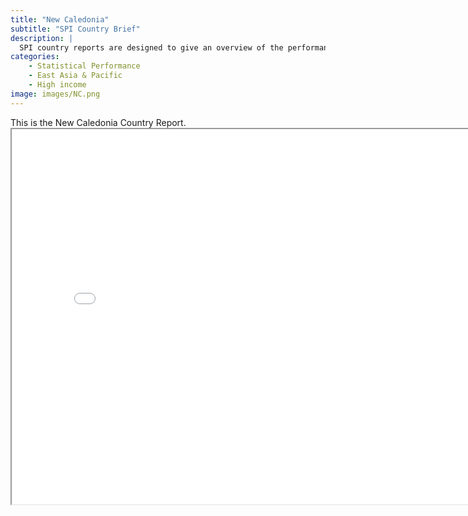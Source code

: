 ```yaml
---
title: "New Caledonia"
subtitle: "SPI Country Brief"
description: |
  SPI country reports are designed to give an overview of the performance of New Caledonia.
categories:
    - Statistical Performance
    - East Asia & Pacific
    - High income
image: images/NC.png
---
```


This is the New Caledonia Country Report.
<iframe src="charts/New Caledonia_chart.html" width="800" height="600"></iframe>

